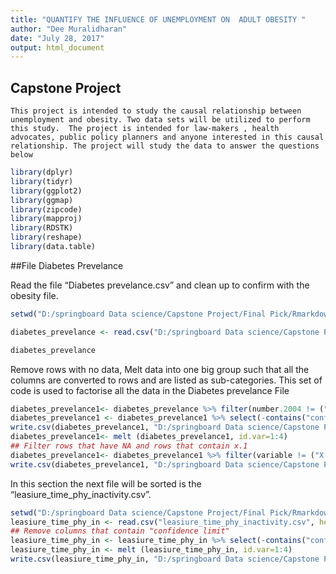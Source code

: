 ---
title: "QUANTIFY THE INFLUENCE OF UNEMPLOYMENT ON  ADULT OBESITY "
author: "Dee Muralidharan"
date: "July 28, 2017"
output: html_document
---

## Capstone Project

	This project is intended to study the causal relationship between unemployment and obesity. Two data sets will be utilized to perform this study.  The project is intended for law-makers , health advocates, public policy planners and anyone interested in this causal relationship. The project will study the data to answer the questions below 

```{r}
library(dplyr)
library(tidyr)
library(ggplot2)
library(ggmap)
library(zipcode)
library(mapproj)
library(RDSTK)
library(reshape)
library(data.table)
```

##File Diabetes Prevelance

Read the file "Diabetes prevelance.csv" and clean up to confirm with the obesity file. 

```{r}
setwd("D:/springboard Data science/Capstone Project/Final Pick/Rmarkdown Home Drive")

diabetes_prevelance <- read.csv("D:/springboard Data science/Capstone Project/Final Pick/Rmarkdown Home Drive/Diabetes prevelance.csv", header = TRUE, stringsAsFactors = FALSE)

diabetes_prevelance
```
 
Remove rows with no data, Melt data into one big group such that all the columns are converted to rows and are listed as sub-categories. This set of code is used to factorise all the data in the Diabetes prevelance File

```{r}
diabetes_prevelance1<- diabetes_prevelance %>% filter(number.2004 != ("No Data"))
diabetes_prevelance1 <- diabetes_prevelance1 %>% select(-contains("confidence.limit"))
write.csv(diabetes_prevelance1, "D:/springboard Data science/Capstone Project/Final Pick/Rmarkdown Home Drive/R write/diabetes_prevelance1.csv")
diabetes_prevelance1<- melt (diabetes_prevelance1, id.var=1:4)
## Filter rows that have NA and rows that contain x.1
diabetes_prevelance1<- diabetes_prevelance1 %>% filter(variable != ("X.1")) %>% select (-contains("X"))
write.csv(diabetes_prevelance1, "D:/springboard Data science/Capstone Project/Final Pick/Rmarkdown Home Drive/R write/diabetes_prevelance1.csv")
```

In this section the next file will be sorted is the "leasiure_time_phy_inactivity.csv".

```{r}
setwd("D:/springboard Data science/Capstone Project/Final Pick/Rmarkdown Home Drive")
leasiure_time_phy_in <- read.csv("leasiure_time_phy_inactivity.csv", header = TRUE, stringsAsFactors = FALSE)
## Remove columns that contain "confidence limit"
leasiure_time_phy_in <- leasiure_time_phy_in %>% select(-contains("confidence.limit")) %>% filter(number.2004 != ("No Data")) %>%  filter(percent.2009 != ("No Data"))
leasiure_time_phy_in <- melt (leasiure_time_phy_in, id.var=1:4)
write.csv(leasiure_time_phy_in, "D:/springboard Data science/Capstone Project/Final Pick/Rmarkdown Home Drive/R write/leasiure_time_phy_in.csv")

```

